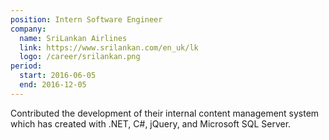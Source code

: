 ```yaml
---
position: Intern Software Engineer
company:
  name: SriLankan Airlines
  link: https://www.srilankan.com/en_uk/lk
  logo: /career/srilankan.png
period:
  start: 2016-06-05
  end: 2016-12-05
---
```


Contributed the development of their internal content management system which has created with .NET, C#, jQuery, and Microsoft SQL Server.
